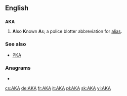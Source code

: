 {{also|A.K.A.|aka|åka|a/k/a}}
==English==

==={{initialism}}===
'''AKA'''

# '''A'''lso '''K'''nown '''A'''s; a police blotter abbreviation for [[alias]].

===See also===
* [[PKA]]


===Anagrams===
* {{alphagram|[[aak#English|aak]]}} 


[[cs:AKA]]
[[de:AKA]]
[[fr:AKA]]
[[it:AKA]]
[[pl:AKA]]
[[sk:AKA]]
[[vi:AKA]]